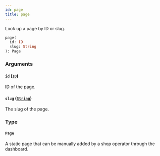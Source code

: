 ```yaml
---
id: page
title: page
---
```


Look up a page by ID or slug.

```graphql
page(
  id: ID
  slug: String
): Page

```

### Arguments

#### `id` ([`ID`](../../../developer/api-reference/scalars/id))

ID of the page.

#### `slug` ([`String`](../../../developer/api-reference/scalars/string))

The slug of the page.

### Type

#### [`Page`](../../../developer/api-reference/objects/page)

A static page that can be manually added by a shop operator through the dashboard.
